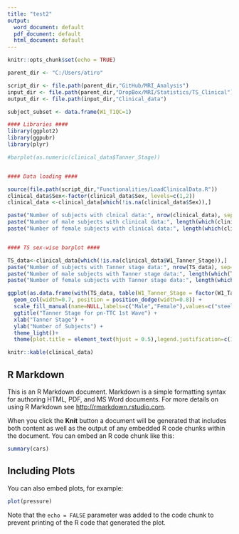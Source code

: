 ```yaml
---
title: "test2"
output:
  word_document: default
  pdf_document: default
  html_document: default
---
```


```r
knitr::opts_chunk$set(echo = TRUE)
```


```r
parent_dir <- "C:/Users/atiro"

script_dir <- file.path(parent_dir,"GitHub/MRI_Analysis")
input_dir <- file.path(parent_dir,"DropBox/MRI/Statistics/TS_Clinical")
output_dir <- file.path(input_dir,"Clinical_data")

subject_subset <- data.frame(W1_T1QC=1)

#### Libraries ####
library(ggplot2)
library(ggpubr)
library(plyr)

#barplot(as.numeric(clinical_data$Tanner_Stage))


#### Data loading ####

source(file.path(script_dir,"Functionalities/LoadClinicalData.R"))
clinical_data$Sex<-factor(clinical_data$Sex, levels=c(1,2))
clinical_data <-clinical_data[which(!is.na(clinical_data$Sex)),]

paste("Number of subjects with clnical data:", nrow(clinical_data), sep=" ")
paste("Number of male subjects with clinical data:", length(which(clinical_data$Sex==1)), sep=" ")
paste("Number of female subjects with clinical data:", length(which(clinical_data$Sex==2)), sep=" ")


#### TS sex-wise barplot ####

TS_data<-clinical_data[which(!is.na(clinical_data$W1_Tanner_Stage)),]
paste("Number of subjects with Tanner stage data:", nrow(TS_data), sep=" ")
paste("Number of male subjects with Tanner stage data:", length(which(TS_data$Sex==1)), sep=" ")
paste("Number of female subjects with Tanner stage data:", length(which(TS_data$Sex==2)), sep=" ")


```

```r
ggplot(as.data.frame(with(TS_data, table(W1_Tanner_Stage = factor(W1_Tanner_Stage), Sex))),aes(factor(W1_Tanner_Stage), y = Freq, fill = Sex)) +
  geom_col(width=0.7, position = position_dodge(width=0.8)) + 
  scale_fill_manual(name=NULL,labels=c("Male","Female"),values=c("steelblue2","lightcoral"),drop=FALSE) +
  ggtitle("Tanner Stage for pn-TTC 1st Wave") +
  xlab("Tanner Stage") +
  ylab("Number of Subjects") +
  theme_light()+
  theme(plot.title = element_text(hjust = 0.5),legend.justification=c(1,1), legend.position=c(0.9,0.9),panel.grid.major.x=element_blank())
```


```r
knitr::kable(clinical_data)
```




## R Markdown

This is an R Markdown document. Markdown is a simple formatting syntax for authoring HTML, PDF, and MS Word documents. For more details on using R Markdown see <http://rmarkdown.rstudio.com>.

When you click the **Knit** button a document will be generated that includes both content as well as the output of any embedded R code chunks within the document. You can embed an R code chunk like this:

```r
summary(cars)
```

## Including Plots

You can also embed plots, for example:

```r
plot(pressure)
```

Note that the `echo = FALSE` parameter was added to the code chunk to prevent printing of the R code that generated the plot.
